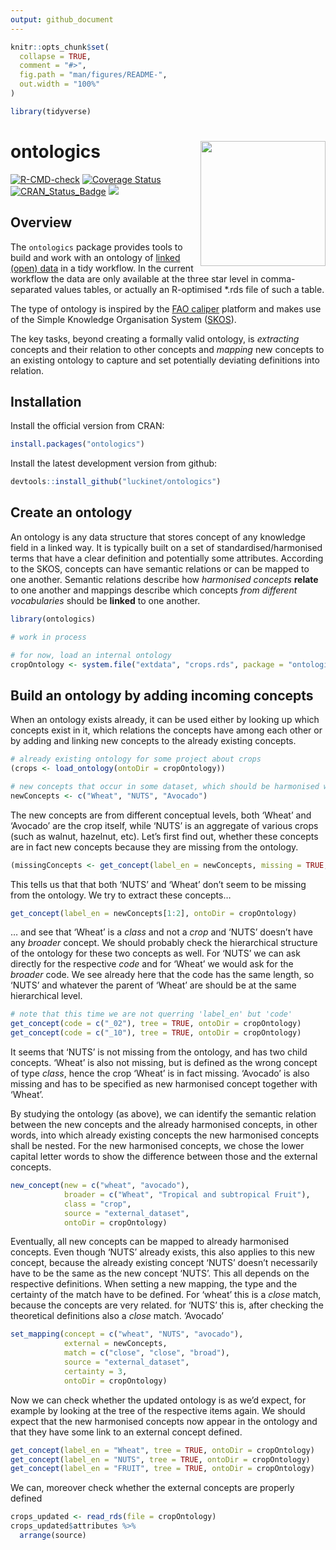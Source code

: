 ```yaml
---
output: github_document
---
```


<!-- README.md is generated from README.Rmd. Please edit that file -->

```r
knitr::opts_chunk$set(
  collapse = TRUE,
  comment = "#>",
  fig.path = "man/figures/README-",
  out.width = "100%"
)

library(tidyverse)
```
# ontologics <a href='https://github.com/luckinet/ontologics/'><img src='man/figures/logo.svg' align="right" height="200" /></a>

<!-- badges: start -->
[![R-CMD-check](https://github.com/luckinet/ontologics/workflows/R-CMD-check/badge.svg)](https://github.com/luckinet/ontologics/actions)
[![Coverage
Status](https://codecov.io/gh/luckinet/ontologics/branch/master/graph/badge.svg)](https://codecov.io/github/luckinet/ontologics?branch=master)
[![CRAN\_Status\_Badge](http://www.r-pkg.org/badges/version/ontologics)](https://cran.r-project.org/package=ontologics)
[![](http://cranlogs.r-pkg.org/badges/grand-total/ontologics)](https://cran.r-project.org/package=geometr)

<!-- badges: end -->


## Overview

The `ontologics` package provides tools to build and work with an ontology of [linked (open) data](https://en.wikipedia.org/wiki/Linked_data) in a tidy workflow. In the current workflow the data are only available at the three star level in comma-separated values tables, or actually an R-optimised *.rds file of such a table.

The type of ontology is inspired by the [FAO caliper](https://datalab.review.fao.org/datalab/caliper/web/) platform and makes use of the Simple Knowledge Organisation System ([SKOS](https://www.w3.org/TR/skos-reference/)).

The key tasks, beyond creating a formally valid ontology, is *extracting* concepts and their relation to other concepts and *mapping* new concepts to an existing ontology to capture and set potentially deviating definitions into relation.


## Installation

Install the official version from CRAN:

```r
install.packages("ontologics")
```

Install the latest development version from github:

```r
devtools::install_github("luckinet/ontologics")
```


## Create an ontology

An ontology is any data structure that stores concept of any knowledge field in a linked way. It is typically built on a set of standardised/harmonised terms that have a clear definition and potentially some attributes. According to the SKOS, concepts can have semantic relations or can be mapped to one another. Semantic relations describe how *harmonised concepts* **relate** to one another and mappings describe which concepts *from different vocabularies* should be **linked** to one another.

```r
library(ontologics)

# work in process

# for now, load an internal ontology
cropOntology <- system.file("extdata", "crops.rds", package = "ontologics")
```

## Build an ontology by adding incoming concepts

When an ontology exists already, it can be used either by looking up which concepts exist in it, which relations the concepts have among each other or by adding and linking new concepts to the already existing concepts.

```r
# already existing ontology for some project about crops
(crops <- load_ontology(ontoDir = cropOntology))

# new concepts that occur in some dataset, which should be harmonised with the ontology
newConcepts <- c("Wheat", "NUTS", "Avocado")
```

The new concepts are from different conceptual levels, both 'Wheat' and 'Avocado' are the crop itself, while 'NUTS' is an aggregate of various crops (such as walnut, hazelnut, etc). Let's first find out, whether these concepts are in fact new concepts because they are missing from the ontology.

```r
(missingConcepts <- get_concept(label_en = newConcepts, missing = TRUE, ontoDir = cropOntology))
```
This tells us that that both 'NUTS' and 'Wheat' don't seem to be missing from the ontology. We try to extract these concepts...

```r
get_concept(label_en = newConcepts[1:2], ontoDir = cropOntology)
```

... and see that 'Wheat' is a *class* and not a *crop* and 'NUTS' doesn't have any *broader* concept. We should probably check the hierarchical structure of the ontology for these two concepts as well. For 'NUTS' we can ask directly for the respective *code* and for 'Wheat' we would ask for the *broader* code. We see already here that the code has the same length, so 'NUTS' and whatever the parent of 'Wheat' are should be at the same hierarchical level.

```r
# note that this time we are not querring 'label_en' but 'code'
get_concept(code = c("_02"), tree = TRUE, ontoDir = cropOntology)
get_concept(code = c("_10"), tree = TRUE, ontoDir = cropOntology)
```

It seems that 'NUTS' is not missing from the ontology, and has two child concepts. 'Wheat' is also not missing, but is defined as the wrong concept of type *class*, hence the crop 'Wheat' is in fact missing. 'Avocado' is also missing and has to be specified as new harmonised concept together with 'Wheat'.

By studying the ontology (as above), we can identify the semantic relation between the new concepts and the already harmonised concepts, in other words, into which already existing concepts the new harmonised concepts shall be nested. For the new harmonised concepts, we chose the lower capital letter words to show the difference between those and the external concepts.

```r
new_concept(new = c("wheat", "avocado"),
            broader = c("Wheat", "Tropical and subtropical Fruit"),
            class = "crop",                                         
            source = "external_dataset", 
            ontoDir = cropOntology)
```

Eventually, all new concepts can be mapped to already harmonised concepts. Even though 'NUTS' already exists, this also applies to this new concept, because the already existing concept 'NUTS' doesn't necessarily have to be the same as the new concept 'NUTS'. This all depends on the respective definitions. When setting a new mapping, the type and the certainty of the match have to be defined. For 'wheat' this is a *close* match, because the concepts are very related. for 'NUTS' this is, after checking the theoretical definitions also a *close* match. 'Avocado'

```r
set_mapping(concept = c("wheat", "NUTS", "avocado"),
            external = newConcepts,
            match = c("close", "close", "broad"), 
            source = "external_dataset",
            certainty = 3, 
            ontoDir = cropOntology)
```

Now we can check whether the updated ontology is as we'd expect, for example by looking at the tree of the respective items again. We should expect that the new harmonised concepts now appear in the ontology and that they have some link to an external concept defined.

```r
get_concept(label_en = "Wheat", tree = TRUE, ontoDir = cropOntology)
get_concept(label_en = "NUTS", tree = TRUE, ontoDir = cropOntology)
get_concept(label_en = "FRUIT", tree = TRUE, ontoDir = cropOntology)
```

We can, moreover check whether the external concepts are properly defined

```r
crops_updated <- read_rds(file = cropOntology)
crops_updated$attributes %>% 
  arrange(source)
```

